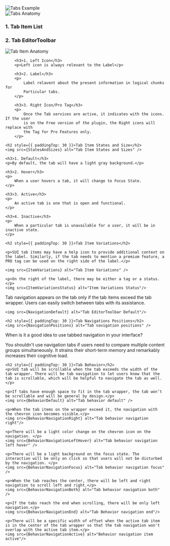 

<Section title="Example" border={true} style={{ paddingTop: 0 }}>
	<img src={Example} alt="Tabs Example" />
</Section>

<Section title="Anatomy">
	<img src={Anatomy} alt="Tabs Anatomy" />
	<div style={{ paddingTop: 30 }}>
		<h3>1. Tab Item List</h3>
		<h3>2. Tab EditorToolbar</h3>
	</div>
</Section>

<Section title="1. Tab Item">
	<img src={TabItemAnatomy} alt="Tab Item Anatomy" />

    	<h3>1. Left Icon</h3>
    	<p>Left icon is always relevant to the Label</p>

    	<h3>2. Label</h3>
    	<p>
    		Label relavent about the present information in logical chunks for
    		Particular tabs.
    	</p>

    	<h3>3. Right Icon/Pro Tag</h3>
    	<p>
    		Once the Tab services are active, it indicates with the icons. If the user
    		is on the Free version of the plugin, the Right icons will replace with
    		the Tag for Pro Features only.
    	</p>

    <h2 style={{ paddingTop: 30 }}>Tab Item States and Size</h2>
    <img src={StatesAndSizes} alt="Tab Item States and Sizes" />

    <h3>1. Default</h3>
    <p>By default, the tab will have a light gray background.</p>

 	<h3>2. Hover</h3>
    <p>
    	When a user hovers a tab, it will change to Focus State.
    </p>

    <h3>3. Active</h3>
    <p>
    	An active tab is one that is open and functional.
    </p>

    <h3>4. Inactive</h3>
    <p>
    	When a particular tab is unavailable for a user, it will be in inactive state.
    </p>

    <h2 style={{ paddingTop: 30 }}>Tab Item Variations</h2>

    <p>SUI tab items may have a help icon to provide additional context on the label. Similarly, if the tab needs to mention a premium feature, a PRO tag can be used on the right side of the label.</p>

    <img src={ItemVariations} alt="Tab Item Variations" />

    <p>On the right of the label, there may be either a tag or a status.</p>
    <img src={ItemVariationsStatus} alt="Item Variations Status"/>

</Section>

<Section title="2. Tab EditorToolbar">
	<p>
		Tab navigation appears on the tab only if the tab items exceed the tab
		wrapper. Users can easily switch between tabs with its assistance.
	</p>

    <img src={NavigationDefault} alt="Tab EditorToolbar Default"/>

    <h2 style={{ paddingTop: 30 }}>Tab Navigations Positions</h2>
    <img src={NavigationPositions} alt="Tab navigation positions" />

</Section>

<Section title="Usage" contained={true}>
	<p>When is it a good idea to use tabbed navigation in your interface?</p>
	<List>
		<span label="You have between 2 and 9 different content categories." />
		<span label="Category names are relatively short but meaningful." />
		<span label="The number of categories is fixed." />
		<span label="The categories are similar and won't be perceived as site navigation." />
		<span label="The categories fit into a single row." />
		<span label="Only use icons for primary navigational tabs and keep state changes in mind." />
		<span label="Truncate the long label of tabs." />
	</List>
	<p>
		You shouldn't use navigation tabs if users need to compare multiple content
		groups simultaneously. It strains their short-term memory and remarkably
		increases their cognitive load.
	</p>

    <h2 style={{ paddingTop: 30 }}>Tab Behavior</h2>
    <p>SUI tab will be scrollable when the tab exceeds the width of the tab wrapper. There will be tab navigation to let users know that the tab is scrollable, which will be helpful to navigate the tab as well.</p>

    <p>If tabs have enough space to fit in the tab wrapper, the tab won’t be scrollable and will be general by design.</p>
    <img src={BehaviorDefault} alt="Tab behavior default" />

    <p>When the tab items on the wrapper exceed it, the navigation with the chevron icon becomes visible.</p>
    <img src={BehaviorNavigationRight} alt="Tab behavior navigation right"/>

    <p>There will be a light color change on the chevron icon on the navigation. </p>
    <img src={BehaviorNavigationLeftHover} alt="Tab behavior navigation left hover" />

    <p>There will be a light background on the focus state. The interaction will be only on click so that users will not be disturbed by the navigation. </p>
    <img src={BehaviorNavigationFocus} alt="Tab behavior navigation focus" />

    <p>When the tab reaches the center, there will be left and right navigation to scroll left and right.</p>
    <img src={BehaviorNavigationBoth} alt="Tab behavior navigation both" />

    <p>If the tabs reach the end when scrolling, there will be only left navigation.</p>
    <img src={BehaviorNavigationEnd} alt="Tab Behavior navigation end"/>

    <p>There will be a specific width of offset when the active tab item is in the center of the tab wrapper so that the tab navigation won't overlap with the active tab item.</p>
    <img src={BehaviorNavigationActive} alt="Behavior navigation item active"/>

</Section>
